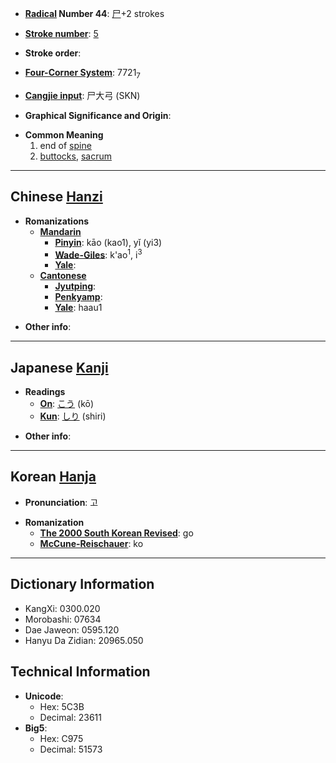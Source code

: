 * '''[[Wiktionary:Chinese radical index| Radical]] Number 44''': [[Wiktionary:Chinese radical index 尸|尸]]+2 strokes

* '''[[Wiktionary:Chinese total strokes index|Stroke number]]''': [[Wiktionary:Chinese total strokes index 5|5]]

* '''Stroke order''': 

* '''[[Wiktionary:Chinese four corner index|Four-Corner System]]''': 7721<sub>7</sub>

* '''[[Wiktionary:Chinese Cangjie index|Cangjie input]]''': 尸大弓 (SKN)

* '''Graphical Significance and Origin''': 

* '''Common Meaning'''
*#end of [[spine]]
*# [[buttocks]], [[sacrum]]

----

== Chinese [[Hanzi]] ==

* '''Romanizations'''
** '''[[Mandarin]]'''
*** '''[[Pinyin]]''': kāo (kao1), yǐ (yi3)
*** '''[[Wade-Giles]]''': k'ao<sup>1</sup>, i<sup>3</sup>
*** '''[[Yale]]''': 
** '''[[Cantonese]]'''
*** '''[[Jyutping]]''':
*** '''[[Penkyamp]]''': 
*** '''[[Yale]]''': haau1

* '''Other info''': 

----

== Japanese [[Kanji]] ==

* '''Readings'''
** '''[[On]]''': [[こう]] (kō)
** '''[[Kun]]''': [[しり]] (shiri)

* '''Other info''':  

----

== Korean [[Hanja]] ==

* '''Pronunciation''': 고

* '''Romanization'''
** '''[[The 2000 South Korean Revised Romanization|The 2000 South Korean Revised]]''': go
** '''[[McCune-Reischauer]]''': ko

----

== Dictionary Information ==

* KangXi: 0300.020
* Morobashi: 07634
* Dae Jaweon: 0595.120
* Hanyu Da Zidian: 20965.050

== Technical Information ==

* '''Unicode''':
** Hex: 5C3B
** Decimal: 23611
* '''Big5''':
** Hex: C975
** Decimal: 51573